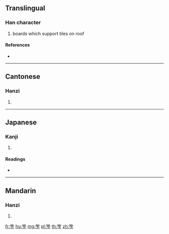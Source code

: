 {{character info/new}}
==Translingual==

===Han character===
{{Han char|rn=118|rad=竹|as=05|sn=11|four=88211|canj=HOS}}

# boards which support tiles on roof

====References====
* {{Han ref|kx=0881.060|dkj=25945|dj=1309.020|hdz=52956.040|uh=7B2E|ud=31534|bh=B2C8|bd=45768}}

----

==Cantonese==

===Hanzi===
{{yue-hanzi|jyut=|y=jaak6, jok6}}

# {{defn|lang=yue|sort=竹05}}

----

==Japanese==

===Kanji===
{{ja-kanji|grade=|rs=竹05}}

# {{defn|lang=ja|sort=竹05}}

====Readings====
* {{ja-readings|on=[[さく]] (saku), [[しゃく]] (shaku), [[ざく]] (zaku)|kun=[[せまい]] (semai)|nanori=}}

----

==Mandarin==

===Hanzi===
{{cmn-hanzi|pin=[[zé]] ([[ze2]])|wg=tse<sup>2</sup>}}

# {{defn|lang=cmn|sort=竹05}}

[[fr:笮]]
[[hu:笮]]
[[mg:笮]]
[[pl:笮]]
[[th:笮]]
[[zh:笮]]